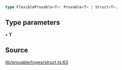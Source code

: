 ```ts
type FlexibleProvable<T>: Provable<T> | Struct<T>;
```

## Type parameters

• **T**

## Source

[lib/provable/types/struct.ts:63](https://github.com/o1-labs/o1js/blob/fd7bd4b02f4f7cc1057cd423261d70c22275763a/src/lib/provable/types/struct.ts#L63)

